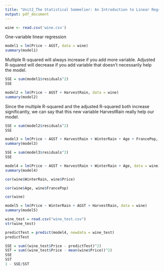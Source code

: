 ```yaml
---
title: "Unit2_The Statistical Sommelier: An Introduction to Linear Regression"
output: pdf_document
---
```


```r
wine <- read.csv('wine.csv')
```

One-variable linear regression

```r
model1 = lm(Price ~ AGST, data = wine)
summary(model1)
```

Multiple R-squared will always increase if you add more variable.
Adjusted R-squared will decrease if you add variable that doesn't necessarily help the model.

```r
SSE = sum(model1$residuals^2)
SSE
```

```r
model2 = lm(Price ~ AGST + HarvestRain, data = wine)
summary(model2)
```

Since the multiple R-squared and the adjusted R-squared both increase significantly, we can say that this new variable HarvestRain really help our model.

```r
SSE = sum(model2$residuals^2)
SSE
```

```r
model3 = lm(Price ~ AGST + HarvestRain + WinterRain + Age + FrancePop, data = wine)
summary(model3)
```

```r
SSE = sum(model3$residuals^2)
SSE
```

```r
model4 = lm(Price ~ AGST + HarvestRain + WinterRain + Age, data = wine)
summary(model4)
```

```r
cor(wine$WinterRain, wine$Price)

cor(wine$Age, wine$FrancePop)

cor(wine)
```

```r
model5 = lm(Price ~ WinterRain + AGST + HarvestRain, data = wine)
summary(model5)
```

```r
wine_test = read.csv("wine_test.csv")
str(wine_test)
```

```r
predictTest = predict(model4, newdata = wine_test)
predictTest
```

```r
SSE = sum((wine_test$Price - predictTest)^2)
SST = sum((wine_test$Price - mean(wine$Price))^2)
SSE
SST
1 - SSE/SST
```

